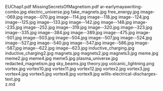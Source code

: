     
<EmbedFile src={PDF_EUChap1_pdf} className="w-full md:w-[24rem] md:h-[36rem] float-right sm:m-1 sm:ml-4">
	EUChap1.pdf
</EmbedFile>
<EmbedFile src={PDF_MissingSecretsOfMagnetism_pdf} className="w-full md:w-[24rem] md:h-[36rem] float-left sm:m-1 sm:mr-4">
	MissingSecretsOfMagnetism.pdf
</EmbedFile>
<PopImage className="w-full sm:w-[inherit] float-right clear-right sm:m-1 sm:ml-4" src={JPG_ar_earlymayawriting_combo_jpg} alt="ar-earlymayawriting-combo.jpg">
	ar-earlymayawriting-combo.jpg
</PopImage>
<PopImage className="w-full sm:w-[inherit] float-left clear-left sm:m-1 sm:mr-4" src={JPG_electric_universe_jpg} alt="electric_universe.jpg">
	electric_universe.jpg
</PopImage>
<PopImage className="w-full sm:w-[inherit] float-right clear-right sm:m-1 sm:ml-4" src={JPG_fake_magnets_jpg} alt="fake_magnets.jpg">
	fake_magnets.jpg
</PopImage>
<PopImage className="w-full sm:w-[inherit] float-left clear-left sm:m-1 sm:mr-4" src={JPG_free_energy_jpg} alt="free_energy.jpg">
	free_energy.jpg
</PopImage>
<PopImage className="w-full sm:w-[inherit] float-right clear-right sm:m-1 sm:ml-4" src={JPG_image__069_jpg} alt="image--069.jpg">
	image--069.jpg
</PopImage>
<PopImage className="w-full sm:w-[inherit] float-left clear-left sm:m-1 sm:mr-4" src={JPG_image__070_jpg} alt="image--070.jpg">
	image--070.jpg
</PopImage>
<PopImage className="w-full sm:w-[inherit] float-right clear-right sm:m-1 sm:ml-4" src={JPG_image__114_jpg} alt="image--114.jpg">
	image--114.jpg
</PopImage>
<PopImage className="w-full sm:w-[inherit] float-left clear-left sm:m-1 sm:mr-4" src={JPG_image__118_jpg} alt="image--118.jpg">
	image--118.jpg
</PopImage>
<PopImage className="w-full sm:w-[inherit] float-right clear-right sm:m-1 sm:ml-4" src={JPG_image__124_jpg} alt="image--124.jpg">
	image--124.jpg
</PopImage>
<PopImage className="w-full sm:w-[inherit] float-left clear-left sm:m-1 sm:mr-4" src={JPG_image__125_jpg} alt="image--125.jpg">
	image--125.jpg
</PopImage>
<PopImage className="w-full sm:w-[inherit] float-right clear-right sm:m-1 sm:ml-4" src={JPG_image__133_jpg} alt="image--133.jpg">
	image--133.jpg
</PopImage>
<PopImage className="w-full sm:w-[inherit] float-left clear-left sm:m-1 sm:mr-4" src={JPG_image__142_jpg} alt="image--142.jpg">
	image--142.jpg
</PopImage>
<PopImage className="w-full sm:w-[inherit] float-right clear-right sm:m-1 sm:ml-4" src={JPG_image__148_jpg} alt="image--148.jpg">
	image--148.jpg
</PopImage>
<PopImage className="w-full sm:w-[inherit] float-left clear-left sm:m-1 sm:mr-4" src={JPG_image__235_jpg} alt="image--235.jpg">
	image--235.jpg
</PopImage>
<PopImage className="w-full sm:w-[inherit] float-right clear-right sm:m-1 sm:ml-4" src={JPG_image__252_jpg} alt="image--252.jpg">
	image--252.jpg
</PopImage>
<PopImage className="w-full sm:w-[inherit] float-left clear-left sm:m-1 sm:mr-4" src={JPG_image__319_jpg} alt="image--319.jpg">
	image--319.jpg
</PopImage>
<PopImage className="w-full sm:w-[inherit] float-right clear-right sm:m-1 sm:ml-4" src={JPG_image__320_jpg} alt="image--320.jpg">
	image--320.jpg
</PopImage>
<PopImage className="w-full sm:w-[inherit] float-left clear-left sm:m-1 sm:mr-4" src={JPG_image__323_jpg} alt="image--323.jpg">
	image--323.jpg
</PopImage>
<PopImage className="w-full sm:w-[inherit] float-right clear-right sm:m-1 sm:ml-4" src={JPG_image__335_jpg} alt="image--335.jpg">
	image--335.jpg
</PopImage>
<PopImage className="w-full sm:w-[inherit] float-left clear-left sm:m-1 sm:mr-4" src={JPG_image__384_jpg} alt="image--384.jpg">
	image--384.jpg
</PopImage>
<PopImage className="w-full sm:w-[inherit] float-right clear-right sm:m-1 sm:ml-4" src={JPG_image__389_jpg} alt="image--389.jpg">
	image--389.jpg
</PopImage>
<PopImage className="w-full sm:w-[inherit] float-left clear-left sm:m-1 sm:mr-4" src={JPG_image__475_jpg} alt="image--475.jpg">
	image--475.jpg
</PopImage>
<PopImage className="w-full sm:w-[inherit] float-right clear-right sm:m-1 sm:ml-4" src={JPG_image__501_jpg} alt="image--501.jpg">
	image--501.jpg
</PopImage>
<PopImage className="w-full sm:w-[inherit] float-left clear-left sm:m-1 sm:mr-4" src={JPG_image__503_jpg} alt="image--503.jpg">
	image--503.jpg
</PopImage>
<PopImage className="w-full sm:w-[inherit] float-right clear-right sm:m-1 sm:ml-4" src={JPG_image__504_jpg} alt="image--504.jpg">
	image--504.jpg
</PopImage>
<PopImage className="w-full sm:w-[inherit] float-left clear-left sm:m-1 sm:mr-4" src={JPG_image__507_jpg} alt="image--507.jpg">
	image--507.jpg
</PopImage>
<PopImage className="w-full sm:w-[inherit] float-right clear-right sm:m-1 sm:ml-4" src={JPG_image__524_jpg} alt="image--524.jpg">
	image--524.jpg
</PopImage>
<PopImage className="w-full sm:w-[inherit] float-left clear-left sm:m-1 sm:mr-4" src={JPG_image__527_jpg} alt="image--527.jpg">
	image--527.jpg
</PopImage>
<PopImage className="w-full sm:w-[inherit] float-right clear-right sm:m-1 sm:ml-4" src={JPG_image__540_jpg} alt="image--540.jpg">
	image--540.jpg
</PopImage>
<PopImage className="w-full sm:w-[inherit] float-left clear-left sm:m-1 sm:mr-4" src={JPG_image__547_jpg} alt="image--547.jpg">
	image--547.jpg
</PopImage>
<PopImage className="w-full sm:w-[inherit] float-right clear-right sm:m-1 sm:ml-4" src={JPG_image__586_jpg} alt="image--586.jpg">
	image--586.jpg
</PopImage>
<PopImage className="w-full sm:w-[inherit] float-left clear-left sm:m-1 sm:mr-4" src={JPG_image__587_jpg} alt="image--587.jpg">
	image--587.jpg
</PopImage>
<PopImage className="w-full sm:w-[inherit] float-right clear-right sm:m-1 sm:ml-4" src={JPG_image__622_jpg} alt="image--622.jpg">
	image--622.jpg
</PopImage>
<PopImage className="w-full sm:w-[inherit] float-left clear-left sm:m-1 sm:mr-4" src={JPG_image__623_jpg} alt="image--623.jpg">
	image--623.jpg
</PopImage>
<PopImage className="w-full sm:w-[inherit] float-right clear-right sm:m-1 sm:ml-4" src={JPG_inductive_charging_jpg} alt="inductive_charging.jpg">
	inductive_charging.jpg
</PopImage>
<PopImage className="w-full sm:w-[inherit] float-left clear-left sm:m-1 sm:mr-4" src={JPG_inductive_charging2_jpg} alt="inductive_charging2.jpg">
	inductive_charging2.jpg
</PopImage>
<PopImage className="w-full sm:w-[inherit] float-right clear-right sm:m-1 sm:ml-4" src={JPG_magnets_jpg} alt="magnets.jpg">
	magnets.jpg
</PopImage>
<PopImage className="w-full sm:w-[inherit] float-left clear-left sm:m-1 sm:mr-4" src={JPG_magnets2_jpg} alt="magnets2.jpg">
	magnets2.jpg
</PopImage>
<PopImage className="w-full sm:w-[inherit] float-right clear-right sm:m-1 sm:ml-4" src={JPG_magnets3_jpg} alt="magnets3.jpg">
	magnets3.jpg
</PopImage>
<PopImage className="w-full sm:w-[inherit] float-left clear-left sm:m-1 sm:mr-4" src={JPG_meme_jpg} alt="meme.jpg">
	meme.jpg
</PopImage>
<PopImage className="w-full sm:w-[inherit] float-right clear-right sm:m-1 sm:ml-4" src={JPG_meme2_jpg} alt="meme2.jpg">
	meme2.jpg
</PopImage>
<PopImage className="w-full sm:w-[inherit] float-left clear-left sm:m-1 sm:mr-4" src={JPG_meme4_jpg} alt="meme4.jpg">
	meme4.jpg
</PopImage>
<PopImage className="w-full sm:w-[inherit] float-right clear-right sm:m-1 sm:ml-4" src={JPG_meme5_jpg} alt="meme5.jpg">
	meme5.jpg
</PopImage>
<PopImage className="w-full sm:w-[inherit] float-left clear-left sm:m-1 sm:mr-4" src={JPG_plasma_universe_jpg} alt="plasma_universe.jpg">
	plasma_universe.jpg
</PopImage>
<PopImage className="w-full sm:w-[inherit] float-right clear-right sm:m-1 sm:ml-4" src={JPG_redacted_magnetism_jpg} alt="redacted_magnetism.jpg">
	redacted_magnetism.jpg
</PopImage>
<PopImage className="w-full sm:w-[inherit] float-left clear-left sm:m-1 sm:mr-4" src={JPG_sky_beams_jpg} alt="sky_beams.jpg">
	sky_beams.jpg
</PopImage>
<PopImage className="w-full sm:w-[inherit] float-right clear-right sm:m-1 sm:ml-4" src={JPG_theory_jpg} alt="theory.jpg">
	theory.jpg
</PopImage>
<PopImage className="w-full sm:w-[inherit] float-left clear-left sm:m-1 sm:mr-4" src={PNG_volcanic_lightning_png} alt="volcanic_lightning.png">
	volcanic_lightning.png
</PopImage>
<PopImage className="w-full sm:w-[inherit] float-right clear-right sm:m-1 sm:ml-4" src={JPG_vortex_jpg} alt="vortex.jpg">
	vortex.jpg
</PopImage>
<PopImage className="w-full sm:w-[inherit] float-left clear-left sm:m-1 sm:mr-4" src={JPG_vortex10_jpg} alt="vortex10.jpg">
	vortex10.jpg
</PopImage>
<PopImage className="w-full sm:w-[inherit] float-right clear-right sm:m-1 sm:ml-4" src={JPG_vortex11_jpg} alt="vortex11.jpg">
	vortex11.jpg
</PopImage>
<PopImage className="w-full sm:w-[inherit] float-left clear-left sm:m-1 sm:mr-4" src={JPG_vortex12_jpg} alt="vortex12.jpg">
	vortex12.jpg
</PopImage>
<PopImage className="w-full sm:w-[inherit] float-right clear-right sm:m-1 sm:ml-4" src={JPG_vortex2_jpg} alt="vortex2.jpg">
	vortex2.jpg
</PopImage>
<PopImage className="w-full sm:w-[inherit] float-left clear-left sm:m-1 sm:mr-4" src={JPG_vortex3_jpg} alt="vortex3.jpg">
	vortex3.jpg
</PopImage>
<PopImage className="w-full sm:w-[inherit] float-right clear-right sm:m-1 sm:ml-4" src={JPG_vortex4_jpg} alt="vortex4.jpg">
	vortex4.jpg
</PopImage>
<PopImage className="w-full sm:w-[inherit] float-left clear-left sm:m-1 sm:mr-4" src={JPG_vortex5_jpg} alt="vortex5.jpg">
	vortex5.jpg
</PopImage>
<PopImage className="w-full sm:w-[inherit] float-right clear-right sm:m-1 sm:ml-4" src={JPG_vortex8_jpg} alt="vortex8.jpg">
	vortex8.jpg
</PopImage>
<PopImage className="w-full sm:w-[inherit] float-left clear-left sm:m-1 sm:mr-4" src={JPG_vortex9_jpg} alt="vortex9.jpg">
	vortex9.jpg
</PopImage>
<PopImage className="w-full sm:w-[inherit] float-right clear-right sm:m-1 sm:ml-4" src={JPG_willls_electrical_discharges_text_jpg} alt="willls-electrical-discharges-text.jpg">
	willls-electrical-discharges-text.jpg
</PopImage>
<div className="w-full md:max-w-[80rem] float-right italic">
	<MD_z_md />
	z.md
</div>
